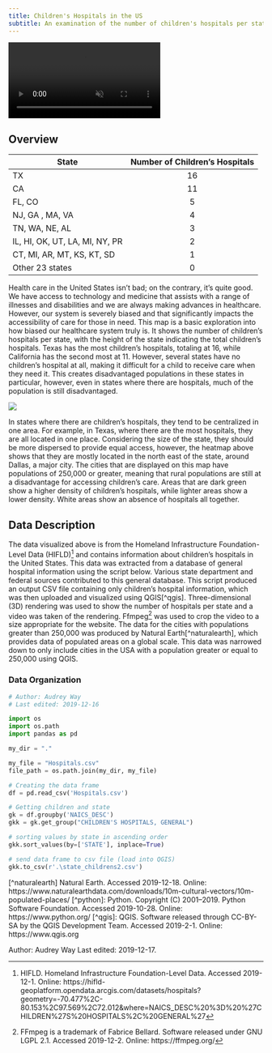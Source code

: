 ```yaml
---
title: Children's Hospitals in the US
subtitle: An examination of the number of children's hospitals per state
---
```


<div class="video-wrapper">
  <video id="scaledvideo" controls preload="true" autoplay loop muted>
    <source src="https://drdavis.space/teaching/ds/sdd/media/2019/12/final_rendering.mp4" type="video/mp4" >
  </video>
</div>

## Overview
<div id="way_table">
| State         | Number of Children's Hospitals  |
|---------------|:---------------------------------:|
| TX       | 16                              |
| CA    | 11                              |
| FL, CO       |  5                              |
| NJ, GA , MA, VA    |  4                             |
| TN, WA, NE, AL   |  3                             |
| IL, HI, OK, UT, LA, MI, NY, PR    |  2                   |
| CT, MI, AR, MT, KS, KT, SD| 1|
| Other 23 states | 0|
</div>

Health care in the United States isn't bad; on the contrary, it's quite good.
We have access to technology and medicine that assists with a range of illnesses and disabilities and we are always making advances in healthcare.
However, our system is severely biased and that significantly impacts the  accessibility of care for those in need.
This map is a basic exploration into how biased our healthcare system truly is.
It shows the number of children’s hospitals per state, with the height of the state indicating the total children’s hospitals.
Texas has the most children’s hospitals, totaling at 16, while California has the second most at 11.
However, several states have no children’s hospital at all, making it difficult for a child to receive care when they need it.
This creates disadvantaged populations in these states in particular, however, even in states where there are hospitals, much of the population is still disadvantaged.

![](https://drdavis.space/teaching/ds/sdd/media/2019/12/childrens_hospitals_heatmap.png)

In states where there are children’s hospitals, they tend to be centralized in one area.
For example, in Texas, where there are the most hospitals, they are all located in one place.
Considering the size of the state, they should be more dispersed to provide equal access, however, the heatmap above shows that they are mostly located in the north east of the state, around Dallas, a major city.
The cities that are displayed on this map have populations of 250,000 or greater, meaning that rural populations are still at a disadvantage for accessing children’s care.
Areas that are dark green show a higher density of children’s hospitals, while lighter areas show a lower density.
White areas show an absence of hospitals all together.

## Data Description
The data visualized above is from the Homeland Infrastructure Foundation-Level Data (HIFLD)[^hifld] and contains information about children's hospitals in the United States.
This data was extracted from a database of general hospital information using the script below.
Various state department and federal sources contributed to this general database.
This script produced an output CSV file containing only children's hospital information, which was then uploaded and visualized using QGIS[^qgis].
Three-dimensional (3D) rendering was used to show the number of hospitals per state and a video was taken of the rendering.
Ffmpeg[^ffmpeg] was used to crop the video to a size appropriate for the website.
The data for the cities with populations greater than 250,000 was produced by Natural Earth[^naturalearth], which provides data of populated areas on a global scale.
This data was narrowed down to only include cities in the USA with a population greater or equal to 250,000 using QGIS.


### Data Organization
```python
# Author: Audrey Way
# Last edited: 2019-12-16

import os
import os.path
import pandas as pd

my_dir = "."

my_file = "Hospitals.csv"
file_path = os.path.join(my_dir, my_file)

# Creating the data frame
df = pd.read_csv('Hospitals.csv')

# Getting children and state
gk = df.groupby('NAICS_DESC')
gkk = gk.get_group("CHILDREN'S HOSPITALS, GENERAL")

# sorting values by state in ascending order
gkk.sort_values(by=['STATE'], inplace=True)

# send data frame to csv file (load into QGIS)
gkk.to_csv(r'.\state_childrens2.csv')
```


[^ffmpeg]: FFmpeg is a trademark of Fabrice Bellard. Software released under GNU LGPL 2.1. Accessed 2019-12-2. Online: https://ffmpeg.org/
[^hifld]: HIFLD. Homeland Infrastructure Foundation-Level Data. Accessed 2019-12-1. Online: https://hifld-geoplatform.opendata.arcgis.com/datasets/hospitals?geometry=-70.477%2C-80.153%2C97.569%2C72.012&where=NAICS_DESC%20%3D%20%27CHILDREN%27S%20HOSPITALS%2C%20GENERAL%27
[^naturalearth] Natural Earth. Accessed 2019-12-18. Online: https://www.naturalearthdata.com/downloads/10m-cultural-vectors/10m-populated-places/
[^python]: Python. Copyright (C) 2001--2019. Python Software Foundation. Accessed 2019-10-28. Online: https://www.python.org/
[^qgis]: QGIS. Software released through CC-BY-SA by the QGIS Development Team. Accessed 2019-2-1. Online: https://www.qgis.org

<div class="credit-line">
Author: Audrey Way
Last edited: 2019-12-17.
</div>
